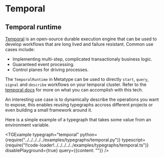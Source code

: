 

# Temporal

## Temporal runtime

[Temporal](https://temporal.io/) is an open-source durable execution engine that can be used to develop workflows that are long lived and failure resistant.
Common use cases include:

- Implementing multi-step, complicated transactionaly business logic. 
- Guaranteed event processing.
- Control planes for driving processes.

The `TemporalRuntime` in Metatype can be used to directly `start`, `query`, `signal` and `describe` workflows on your temporal cluster. 
Refer to the [temporal docs](https://docs.temporal.io) for more on what you can accomplish with this tech.

An interesting use case is to dynamically describe the operations you want to expose, this enables reusing typegraphs accross different projects or even building a small framework around it.

Here is a simple example of a typegraph that takes some value from an environment variable.


<TGExample
    typegraph="temporal"
    python={require("../../../../../examples/typegraphs/temporal.py")}
    typescript={require("!!code-loader!../../../../../examples/typegraphs/temporal.ts")}
    disablePlayground={true}
    query={{content: ""}}
/>



<!-- TODO: setup a test temporal cluster and workflow for demo purposes -->
